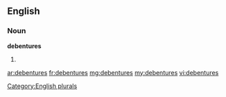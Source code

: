 ==English==

===Noun===
'''debentures'''

# {{plural of|[[debenture]]}}

[[Category:English plurals]]

[[ar:debentures]]
[[fr:debentures]]
[[mg:debentures]]
[[my:debentures]]
[[vi:debentures]]